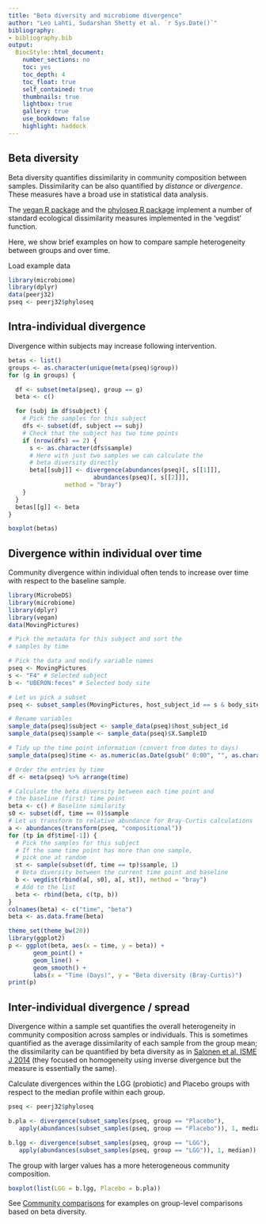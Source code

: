 ```yaml
---
title: "Beta diversity and microbiome divergence"
author: "Leo Lahti, Sudarshan Shetty et al. `r Sys.Date()`"
bibliography: 
- bibliography.bib
output:
  BiocStyle::html_document:
    number_sections: no
    toc: yes
    toc_depth: 4
    toc_float: true
    self_contained: true
    thumbnails: true
    lightbox: true
    gallery: true
    use_bookdown: false
    highlight: haddock    
---
```

<!--
  %\VignetteEngine{knitr::rmarkdown}
  %\VignetteIndexEntry{microbiome tutorial - variability}
  %\usepackage[utf8]{inputenc}
  %\VignetteEncoding{UTF-8}  
-->



## Beta diversity

Beta diversity quantifies dissimilarity in community composition between samples. Dissimilarity can be also quantified by _distance_ or _divergence_. These measures have a broad use in statistical data analysis.

The [vegan R package](https://cran.r-project.org/web/packages/vegan/index.html) and the [phyloseq R package](https://bioconductor.org/packages/release/bioc/html/phyloseq.html) implement a number of standard ecological dissimilarity measures implemented in the 'vegdist' function.

Here, we show brief examples on how to compare sample heterogeneity between groups and over time. 


Load example data

```r
library(microbiome)
library(dplyr)
data(peerj32)
pseq <- peerj32$phyloseq
```

## Intra-individual divergence 

Divergence within subjects may increase following intervention.

```r
betas <- list()
groups <- as.character(unique(meta(pseq)$group))
for (g in groups) {

  df <- subset(meta(pseq), group == g)
  beta <- c()

  for (subj in df$subject) {
    # Pick the samples for this subject
    dfs <- subset(df, subject == subj)
    # Check that the subject has two time points
    if (nrow(dfs) == 2) {
      s <- as.character(dfs$sample)
      # Here with just two samples we can calculate the
      # beta diversity directly
      beta[[subj]] <- divergence(abundances(pseq)[, s[[1]]],
      		            abundances(pseq)[, s[[2]]],
			    method = "bray")
    }
  }
  betas[[g]] <- beta
}

boxplot(betas)
```


## Divergence within individual over time

Community divergence within individual often tends to increase over time with respect to the baseline sample.

```r
library(MicrobeDS)
library(microbiome)
library(dplyr)
library(vegan)
data(MovingPictures)

# Pick the metadata for this subject and sort the
# samples by time

# Pick the data and modify variable names
pseq <- MovingPictures
s <- "F4" # Selected subject
b <- "UBERON:feces" # Selected body site

# Let us pick a subset
pseq <- subset_samples(MovingPictures, host_subject_id == s & body_site == b) 

# Rename variables
sample_data(pseq)$subject <- sample_data(pseq)$host_subject_id
sample_data(pseq)$sample <- sample_data(pseq)$X.SampleID

# Tidy up the time point information (convert from dates to days)
sample_data(pseq)$time <- as.numeric(as.Date(gsub(" 0:00", "", as.character(sample_data(pseq)$collection_timestamp)), "%m/%d/%Y") - as.Date("10/21/08", "%m/%d/%Y"))

# Order the entries by time
df <- meta(pseq) %>% arrange(time)

# Calculate the beta diversity between each time point and
# the baseline (first) time point
beta <- c() # Baseline similarity
s0 <- subset(df, time == 0)$sample
# Let us transform to relative abundance for Bray-Curtis calculations
a <- abundances(transform(pseq, "compositional")) 
for (tp in df$time[-1]) {
  # Pick the samples for this subject
  # If the same time point has more than one sample,
  # pick one at random
  st <- sample(subset(df, time == tp)$sample, 1)
  # Beta diversity between the current time point and baseline
  b <- vegdist(rbind(a[, s0], a[, st]), method = "bray")
  # Add to the list
  beta <- rbind(beta, c(tp, b))
}
colnames(beta) <- c("time", "beta")
beta <- as.data.frame(beta)

theme_set(theme_bw(20))
library(ggplot2)
p <- ggplot(beta, aes(x = time, y = beta)) +
       geom_point() +
       geom_line() +
       geom_smooth() +
       labs(x = "Time (Days)", y = "Beta diversity (Bray-Curtis)")
print(p)
```


## Inter-individual divergence / spread 

Divergence within a sample set quantifies the overall heterogeneity in community composition across samples or individuals. This is sometimes quantified as the average dissimilarity of each sample from the group mean; the dissimilarity can be quantified by beta diversity as in [Salonen et al. ISME J 2014](http://www.nature.com/ismej/journal/v8/n11/full/ismej201463a.html) (they focused on homogeneity using inverse divergence but the measure is essentially the same). 

Calculate divergences within the LGG (probiotic) and Placebo groups with respect to the median profile within each group.

```r
pseq <- peerj32$phyloseq

b.pla <- divergence(subset_samples(pseq, group == "Placebo"),
   apply(abundances(subset_samples(pseq, group == "Placebo")), 1, median))

b.lgg <- divergence(subset_samples(pseq, group == "LGG"),
   apply(abundances(subset_samples(pseq, group == "LGG")), 1, median))
```


The group with larger values has a more heterogeneous community composition. 

```r
boxplot(list(LGG = b.lgg, Placebo = b.pla))
```

See [Community comparisons](Comparisons.html) for examples on group-level comparisons based on beta diversity.

